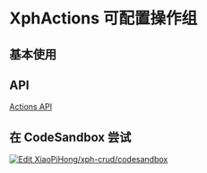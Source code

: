 
# XphActions 可配置操作组

## 基本使用

<ExpandDemoWrapper rawStr={actionsRaw}>
  <ActionsDemos.Base />
</ExpandDemoWrapper>

## API

[Actions API](/docs/api/interfaces/IXphActionsProps)

## 在 CodeSandbox 尝试

[![Edit XiaoPiHong/xph-crud/codesandbox](https://codesandbox.io/static/img/play-codesandbox.svg)](https://codesandbox.io/p/github/XiaoPiHong/xph-crud/codesandbox?embed=1&file=%2Fexamples%2Froutes%2Findex.tsx)
